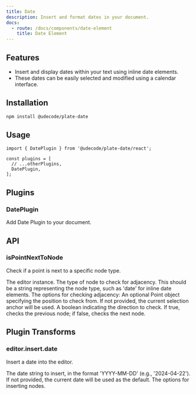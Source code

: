 ```yaml
---
title: Date
description: Insert and format dates in your document.
docs:
  - route: /docs/components/date-element
    title: Date Element
---
```


<ComponentPreview name="playground-demo" id="date" />

<PackageInfo>

## Features

- Insert and display dates within your text using inline date elements.
- These dates can be easily selected and modified using a calendar interface.

</PackageInfo>

## Installation

```bash
npm install @udecode/plate-date
```

## Usage

```tsx
import { DatePlugin } from '@udecode/plate-date/react';

const plugins = [
  // ...otherPlugins,
  DatePlugin,
];
```

## Plugins

### DatePlugin

Add Date Plugin to your document.

## API

### isPointNextToNode

Check if a point is next to a specific node type.

<APIParameters>

<APIItem name="editor" type="PlateEditor">
The editor instance.
</APIItem>

<APIItem name="nodeType" type="string">
The type of node to check for adjacency. This should be a string representing the node type, such as 'date' for inline date elements.
</APIItem>

<APIItem name="options" type="object">
The options for checking adjacency:

<APISubList>
<APISubListItem parent="options" name="at" type="Point" optional>
An optional Point object specifying the position to check from. If not provided, the current selection anchor will be used.
</APISubListItem>
<APISubListItem parent="options" name="reverse" type="boolean">
A boolean indicating the direction to check. If true, checks the previous node; if false, checks the next node.
</APISubListItem>
</APISubList>

</APIItem>

</APIParameters>

## Plugin Transforms

### editor.insert.date

Insert a date into the editor.

<APIParameters>

<APIItem name="date" type="string" optional>
The date string to insert, in the format 'YYYY-MM-DD' (e.g., '2024-04-22'). If not provided, the current date will be used as the default.
</APIItem>

<APIItem name="options" type="InsertNodesOptions" optional>
The options for inserting nodes.
</APIItem>

</APIParameters>
